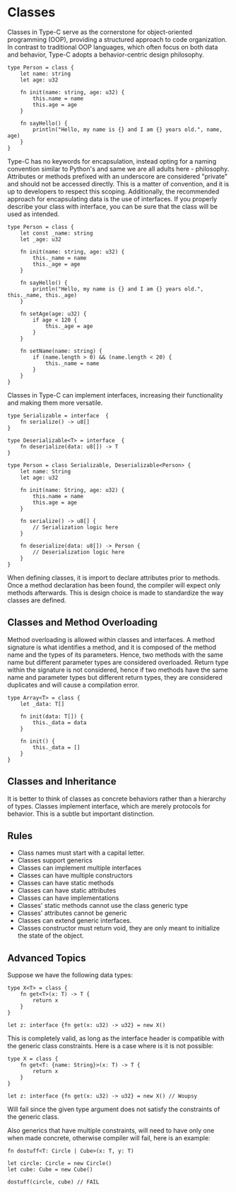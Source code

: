 # Classes

Classes in Type-C serve as the cornerstone for object-oriented programming (OOP), providing a structured approach to code organization. In contrast to traditional OOP languages, which often focus on both data and behavior, Type-C adopts a behavior-centric design philosophy.

```tc
type Person = class {
    let name: string
    let age: u32

    fn init(name: string, age: u32) {
        this.name = name
        this.age = age
    }

    fn sayHello() {
        println("Hello, my name is {} and I am {} years old.", name, age)
    }
}
```

Type-C has no keywords for encapsulation, instead opting for a naming convention similar to Python's and same we are all adults here - philosophy. Attributes or methods prefixed with an underscore are considered "private" and should not be accessed directly. This is a matter of convention, and it is up to developers to respect this scoping. Additionally, the recommended approach for encapsulating data is the use of interfaces. If you properly describe your class with interface, you can be sure that the class will be used as intended.

```tc
type Person = class {
    let const _name: string
    let _age: u32

    fn init(name: string, age: u32) {
        this._name = name
        this._age = age
    }

    fn sayHello() {
        println("Hello, my name is {} and I am {} years old.", this._name, this._age)
    }

    fn setAge(age: u32) {
        if age < 120 {
            this._age = age
        }
    }

    fn setName(name: string) {
        if (name.length > 0) && (name.length < 20) {
            this._name = name
        }
    }
}
```

Classes in Type-C can implement interfaces, increasing their functionality and making them more versatile.

```tc
type Serializable = interface  {
    fn serialize() -> u8[]
}

type Deserializable<T> = interface  {
    fn deserialize(data: u8[]) -> T
}

type Person = class Serializable, Deserializable<Person> {
    let name: String
    let age: u32

    fn init(name: String, age: u32) {
        this.name = name
        this.age = age
    }

    fn serialize() -> u8[] {
        // Serialization logic here
    }

    fn deserialize(data: u8[]) -> Person {
        // Deserialization logic here
    }
}
```

When defining classes, it is import to declare attributes prior to methods. Once a method declaration has been found, the compiler will expect only methods afterwards. This is design choice is made to standardize the way classes are defined.

## Classes and Method Overloading
Method overloading is allowed within classes and interfaces. A method signature is what identifies a method, and it is composed of the method name and the types of its parameters. Hence, two methods with the same name but different parameter types are considered overloaded. Return type within the signature is not considered, hence if two methods have the same name and parameter types but different return types, they are considered duplicates and will cause a compilation error.

```tc
type Array<T> = class {
    let _data: T[]

    fn init(data: T[]) {
        this._data = data
    }

    fn init() {
        this._data = []
    }
}
```

## Classes and Inheritance
It is better to think of classes as concrete behaviors rather than a hierarchy of types.
Classes implement interface, which are merely protocols for behavior. This is a subtle but important distinction.

## Rules
- Class names must start with a capital letter.
- Classes support generics
- Classes can implement multiple interfaces
- Classes can have multiple constructors
- Classes can have static methods
- Classes can have static attributes
- Classes can have implementations
- Classes' static methods cannot use the class generic type
- Classes' attributes cannot be generic
- Classes can extend generic interfaces.
- Classes constructor must return void, they are only meant to initialize the state of the object.

## Advanced Topics

Suppose we have the following data types:

```tc
type X<T> = class {
    fn get<T>(x: T) -> T {
        return x
    }
}

let z: interface {fn get(x: u32) -> u32} = new X()
```

This is completely valid, as long as the interface header is compatible with the generic class constraints. Here is a case where is it is not possible:

```tc
type X = class {
    fn get<T: {name: String}>(x: T) -> T {
        return x
    }
}

let z: interface {fn get(x: u32) -> u32} = new X() // Woupsy
```

Will fail since the given type argument does not satisfy the constraints of the generic class.

Also generics that have multiple constraints, will need to have only one when made concrete, otherwise compiler will fail, here is an example:

```tc
fn dostuff<T: Circle | Cube>(x: T, y: T)

let circle: Circle = new Circle()
let cube: Cube = new Cube()

dostuff(circle, cube) // FAIL
```

